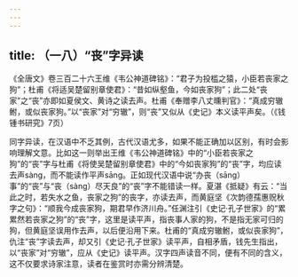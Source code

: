 ```yaml
---
---
---
```

title: （一八）“丧”字异读
---




《全唐文》卷三百二十六王维《韦公神道碑铭》：“君子为投槛之猿，小臣若丧家之狗”；杜甫《将适吴楚留别章使君》：“昔如纵壑鱼，今如丧家狗”；此二处“丧家”之“丧”亦即如夏侯文、黄诗之读去声。杜甫《奉赠李八丈曛判官》：“真成穷辙鲋，或似丧家狗。”以“丧家”对“穷辙”，则“丧”又似从《史记》本义读平声矣。（《钱锺书研究》7页）

同字异读，在汉语中不乏其例，古代汉语尤多，如果不能正确加以区别，有时会影响理解文意。比如这一则举出王维《韦公神道碑铭》中的“小臣若丧家之狗”的“丧”字与杜甫《将使吴楚留别章使君》中的“今如丧家狗”的“丧”字，均应读去声sàng，而不能读作平声sāng。正如现代汉语中说“办丧（sāng）事”的“丧”与“丧（sàng）尽天良”的“丧”字不能错读一样。夏湛《抵疑》有云：“当此之时，若失水之鱼，丧家之狗”的丧字，亦读去声，而黄庭坚《次韵德孺惠贶秋字之句》：“顺我今成丧家狗，期君早作济川舟。”任渊注引《史记·孔子世家》的“累累然若丧家之狗”的“丧”字，这里是读平声，指丧事人家的狗，不是指无家可归的狗，但黄庭坚误用作去声，以后便沿用下来。杜甫的“真成穷辙鲋，或似丧家狗”，仇注“丧”字读去声，却又引《史记·孔子世家》读平声，自相矛盾，钱先生指出，以“丧家”对“穷辙”，应从《史记》读平声。汉字四声读音不同，便有不同的含义，这不仅要求诗家注意，读者在鉴赏时亦需分辨清楚。
